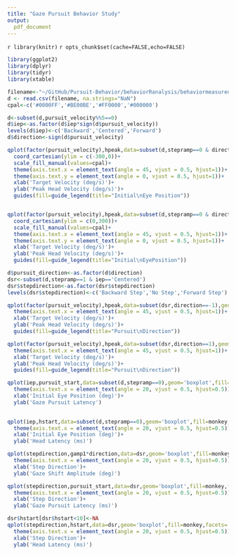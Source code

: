 ```yaml
---
title: "Gaze Pursuit Behavior Study"
output:
  pdf_document
---
```



`r library(knitr)` `r opts_chunk$set(cache=FALSE,echo=FALSE)`

```r

library(ggplot2)
library(dplyr)
library(tidyr)
library(xtable)
```

```r
filename<-"~/GitHub/Pursuit-Behavior/behaviorRanalysis/behaviormeasured.csv"
d <- read.csv(filename, na.strings="NaN")
cpal<-c('#0000FF','#BE00BE','#FF0000','#000000')

```

```r
d<-subset(d,pursuit_velocity%%5==0)
d$iep<-as.factor(d$iep*sign(d$pursuit_velocity))
levels(d$iep)<-c('Backward','Centered','Forward')
d$direction<-sign(d$pursuit_velocity)

qplot(factor(pursuit_velocity),hpeak,data=subset(d,stepramp==0 & direction==-1),fill=factor(iep),facets=monkey~.,geom='boxplot',outlier.size=1)+
  coord_cartesian(ylim = c(-300,0))+
  scale_fill_manual(values=cpal)+
  theme(axis.text.x = element_text(angle = 45, vjust = 0.5, hjust=1))+
  theme(axis.text.y = element_text(angle = 0, vjust = 0.5, hjust=1))+
  xlab('Target Velocity (deg/s)')+
  ylab('Peak Head Velocity (deg/s)')+
  guides(fill=guide_legend(title="Initial\nEye Position"))


qplot(factor(pursuit_velocity),hpeak,data=subset(d,stepramp==0 & direction==1),geom='boxplot',fill=factor(iep),facets=monkey~.,outlier.size=1)+
  coord_cartesian(ylim = c(0,300))+
  scale_fill_manual(values=cpal)+
  theme(axis.text.x = element_text(angle = 45, vjust = 0.5, hjust=1))+
  theme(axis.text.y = element_text(angle = 0, vjust = 0.5, hjust=1))+
  xlab('Target Velocity (deg/s)')+
  ylab('Peak Head Velocity (deg/s)')+
  guides(fill=guide_legend(title="Initial\nEyePosition"))

```

```r
d$pursuit_direction<-as.factor(d$direction)
dsr<-subset(d,stepramp==1 & iep=='Centered')
dsr$stepdirection<-as.factor(dsr$stepdirection)
levels(dsr$stepdirection)<-c('Backward Step','No Step','Forward Step')

qplot(factor(pursuit_velocity),hpeak,data=subset(dsr,direction==-1),geom='boxplot',fill=stepdirection,facets=monkey~.,outlier.size=1)+scale_fill_manual(values=cpal)+coord_cartesian(ylim = c(-400,0))+
  theme(axis.text.x = element_text(angle = 45, vjust = 0.5, hjust=1))+
  xlab('Target Velocity (deg/s)')+
  ylab('Peak Head Velocity (deg/s)')+
  guides(fill=guide_legend(title="Pursuit\nDirection"))

qplot(factor(pursuit_velocity),hpeak,data=subset(dsr,direction==1),geom='boxplot',fill=stepdirection,facets=monkey~.,outlier.size=1)+coord_cartesian(ylim = c(0,300))+scale_fill_manual(values=cpal)+
  theme(axis.text.x = element_text(angle = 45, vjust = 0.5, hjust=1))+
  xlab('Target Velocity (deg/s)')+
  ylab('Peak Head Velocity (deg/s)')+
  guides(fill=guide_legend(title="Pursuit\nDirection"))
```



```r

qplot(iep,pursuit_start,data=subset(d,stepramp==0),geom='boxplot',fill=pursuit_direction,facets=.~monkey)+scale_fill_manual(values=cpal)+
  theme(axis.text.x = element_text(angle = 20, vjust = 0.5, hjust=0.5))+
  xlab('Initial Eye Position (deg)')+
  ylab('Gaze Pursuit Latency')
       
```

```r

qplot(iep,hstart,data=subset(d,stepramp==0),geom='boxplot',fill=monkey,facets=.~pursuit_direction)+scale_fill_manual(values=cpal)+
  theme(axis.text.x = element_text(angle = 20, vjust = 0.5, hjust=0.5))+
  xlab('Initial Eye Position (deg)')+
  ylab('Head Latency (ms)')
```

```r
qplot(stepdirection,gamp1*direction,data=dsr,geom='boxplot',fill=monkey,facets=.~pursuit_direction)+scale_fill_manual(values=cpal)+
  theme(axis.text.x = element_text(angle = 20, vjust = 0.5, hjust=0.5))+
  xlab('Step Direction')+
  ylab('Gaze Shift Amplitude (deg)')

```

```r

qplot(stepdirection,pursuit_start,data=dsr,geom='boxplot',fill=monkey,facets=.~pursuit_direction)+scale_fill_manual(values=cpal)+
  theme(axis.text.x = element_text(angle = 20, vjust = 0.5, hjust=0.5))+
  xlab('Step Direction')+
  ylab('Gaze Pursuit Latency (ms)')
```

```r
dsr$hstart[dsr$hstart<10]<-NA
qplot(stepdirection,hstart,data=dsr,geom='boxplot',fill=monkey,facets=.~pursuit_direction)+scale_fill_manual(values=cpal)+
  theme(axis.text.x = element_text(angle = 20, vjust = 0.5, hjust=0.5))+
  xlab('Step Direction')+
  ylab('Head Latency (ms)')
```

